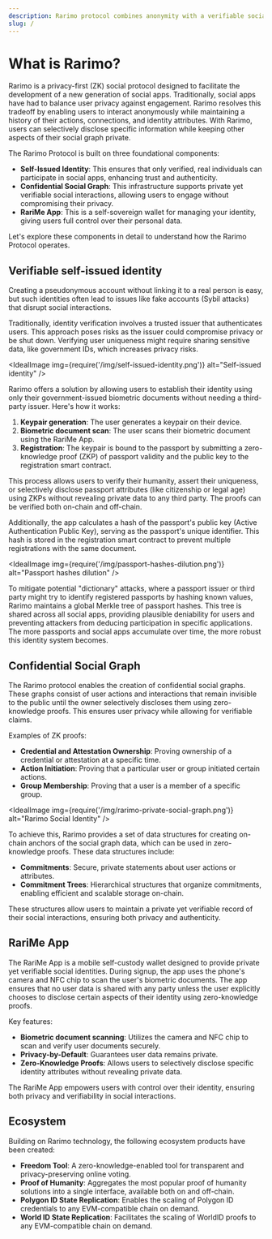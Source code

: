 ```yaml
---
description: Rarimo protocol combines anonymity with a verifiable social graph using zero-knowledge proofs, ensuring private social interactions.
slug: /
---
```



# What is Rarimo?

Rarimo is a privacy-first (ZK) social protocol designed to facilitate the development of a new generation of social apps. Traditionally, social apps have had to balance user privacy against engagement. Rarimo resolves this tradeoff by enabling users to interact anonymously while maintaining a history of their actions, connections, and identity attributes. With Rarimo, users can selectively disclose specific information while keeping other aspects of their social graph private.

The Rarimo Protocol is built on three foundational components:
- **Self-Issued Identity**: This ensures that only verified, real individuals can participate in social apps, enhancing trust and authenticity.
- **Confidential Social Graph**: This infrastructure supports private yet verifiable social interactions, allowing users to engage without compromising their privacy.
- **RariMe App**: This is a self-sovereign wallet for managing your identity, giving users full control over their personal data.

Let's explore these components in detail to understand how the Rarimo Protocol operates.

## Verifiable self-issued identity

Creating a pseudonymous account without linking it to a real person is easy, but such identities often lead to issues like fake accounts (Sybil attacks) that disrupt social interactions.

Traditionally, identity verification involves a trusted issuer that authenticates users. This approach poses risks as the issuer could compromise privacy or be shut down. Verifying user uniqueness might require sharing sensitive data, like government IDs, which increases privacy risks.

<IdealImage img={require('/img/self-issued-identity.png')} alt="Self-issued identity" />


Rarimo offers a solution by allowing users to establish their identity using only their government-issued biometric documents without needing a third-party issuer. Here's how it works:

1. **Keypair generation**: The user generates a keypair on their device.
2. **Biometric document scan**: The user scans their biometric document using the RariMe App.
3. **Registration**: The keypair is bound to the passport by submitting a zero-knowledge proof (ZKP) of passport validity and the public key to the registration smart contract.

This process allows users to verify their humanity, assert their uniqueness, or selectively disclose passport attributes (like citizenship or legal age) using ZKPs without revealing private data to any third party. The proofs can be verified both on-chain and off-chain.

Additionally, the app calculates a hash of the passport's public key (Active Authentication Public Key), serving as the passport's unique identifier. This hash is stored in the registration smart contract to prevent multiple registrations with the same document.

<IdealImage img={require('/img/passport-hashes-dilution.png')} alt="Passport hashes dilution" />

To mitigate potential "dictionary" attacks, where a passport issuer or third party might try to identify registered passports by hashing known values, Rarimo maintains a global Merkle tree of passport hashes. This tree is shared across all social apps, providing plausible deniability for users and preventing attackers from deducing participation in specific applications. The more passports and social apps accumulate over time, the more robust this identity system becomes.


## Confidential Social Graph

The Rarimo protocol enables the creation of confidential social graphs. These graphs consist of user actions and interactions that remain invisible to the public until the owner selectively discloses them using zero-knowledge proofs. This ensures user privacy while allowing for verifiable claims.

Examples of ZK proofs:
- **Credential and Attestation Ownership**: Proving ownership of a credential or attestation at a specific time.
- **Action Initiation**: Proving that a particular user or group initiated certain actions.
- **Group Membership**: Proving that a user is a member of a specific group.

<IdealImage img={require('/img/rarimo-private-social-graph.png')} alt="Rarimo Social Identity" />

To achieve this, Rarimo provides a set of data structures for creating on-chain anchors of the social graph data, which can be used in zero-knowledge proofs. These data structures include:

- **Commitments**: Secure, private statements about user actions or attributes.
- **Commitment Trees**: Hierarchical structures that organize commitments, enabling efficient and scalable storage on-chain.

These structures allow users to maintain a private yet verifiable record of their social interactions, ensuring both privacy and authenticity.

## RariMe App

The RariMe App is a mobile self-custody wallet designed to provide private yet verifiable social identities. During signup, the app uses the phone's camera and NFC chip to scan the user's biometric documents. The app ensures that no user data is shared with any party unless the user explicitly chooses to disclose certain aspects of their identity using zero-knowledge proofs.

Key features:

- **Biometric document scanning**: Utilizes the camera and NFC chip to scan and verify user documents securely.
- **Privacy-by-Default**: Guarantees user data remains private.
- **Zero-Knowledge Proofs**: Allows users to selectively disclose specific identity attributes without revealing private data.

The RariMe App empowers users with control over their identity, ensuring both privacy and verifiability in social interactions.

## Ecosystem

Building on Rarimo technology, the following ecosystem products have been created:

- **Freedom Tool**: A zero-knowledge-enabled tool for transparent and privacy-preserving online voting.
- **Proof of Humanity**: Aggregates the most popular proof of humanity solutions into a single interface, available both on and off-chain.
- **Polygon ID State Replication**: Enables the scaling of Polygon ID credentials to any EVM-compatible chain on demand.
- **World ID State Replication**: Facilitates the scaling of WorldID proofs to any EVM-compatible chain on demand.
